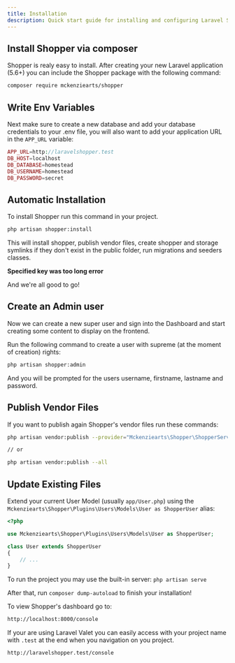 ```yaml
---
title: Installation
description: Quick start guide for installing and configuring Laravel Shopper.
---
```



## <Heading number="1">Install Shopper via composer</Heading>

Shopper is realy easy to install. After creating your new Laravel application \(5.6+\) you can include the Shopper package with the following command:

```bash
composer require mckenziearts/shopper
```

## <Heading number="2">Write Env Variables</Heading>

Next make sure to create a new database and add your database credentials to your .env file, you will also want to add your application URL in the `APP_URL` variable:

```php
APP_URL=http://laravelshopper.test
DB_HOST=localhost
DB_DATABASE=homestead
DB_USERNAME=homestead
DB_PASSWORD=secret
```

## <Heading number="3">Automatic Installation</Heading>

To install Shopper run this command in your project.

```bash
php artisan shopper:install
```

This will install shopper, publish vendor files, create shopper and storage symlinks if they don't exist in the public folder, run migrations and seeders classes.

**Specified key was too long error**  

<Warning message="If you see this error message you have an outdated version of MySQL, use the following solution" link="https://laravel-news.com/laravel-5-4-key-too-long-error" linkMessage="Laravel 5.4 Key too long error" />


And we're all good to go!


## <Heading number="4">Create an Admin user</Heading>

Now we can create a new super user and sign into the Dashboard and start creating some content to display on the frontend.

Run the following command to create a user with supreme \(at the moment of creation\) rights:

```bash
php artisan shopper:admin
```

And you will be prompted for the users username, firstname, lastname and password.

## <Heading number="5">Publish Vendor Files</Heading>

If you want to publish again Shopper's vendor files run these commands:

```bash
php artisan vendor:publish --provider="Mckenziearts\Shopper\ShopperServiceProvider"

// or 

php artisan vendor:publish --all
```

## <Heading number="5">Update Existing Files</Heading>

Extend your current User Model \(usually `app/User.php`\) using the `Mckenziearts\Shopper\Plugins\Users\Models\User as ShopperUser` alias:

```php
<?php

use Mckenziearts\Shopper\Plugins\Users\Models\User as ShopperUser; 

class User extends ShopperUser
{
    // ...
}
```

To run the project you may use the built-in server: `php artisan serve`

After that, run `composer dump-autoload` to finish your installation!

To view Shopper's dashboard go to:

```bash
http://localhost:8000/console
```

If your are using Laravel Valet you can easily access with your project name with `.test` at the end when you navigation on you project.

```bash
http://laravelshopper.test/console
```
